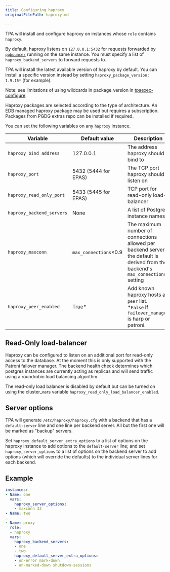 ```yaml
---
title: Configuring haproxy
originalFilePath: haproxy.md

---
```


TPA will install and configure haproxy on instances whose `role`
contains `haproxy`.

By default, haproxy listens on `127.0.0.1:5432` for requests forwarded
by [`pgbouncer`](pgbouncer/) running on the same instance. You must
specify a list of `haproxy_backend_servers` to forward requests to.

TPA will install the latest available version of haproxy by default.
You can install a specific version instead by setting
`haproxy_package_version: 1.9.15*` (for example).

Note: see limitations of using wildcards in package_version in
[tpaexec-configure](../tpaexec-configure/#known-issue-with-wildcard-use).

Haproxy packages are selected according to the type of architecture.
An EDB managed haproxy package may be used but requires a subscription.
Packages from PGDG extras repo can be installed if required.

You can set the following variables on any `haproxy` instance.

| Variable                  | Default value         | Description                                                                                                                       |
| ------------------------- | --------------------- | --------------------------------------------------------------------------------------------------------------------------------- |
| `haproxy_bind_address`    | 127.0.0.1             | The address haproxy should bind to                                                                                                |
| `haproxy_port`            | 5432 (5444 for EPAS)  | The TCP port haproxy should listen on                                                                                             |
| `haproxy_read_only_port`  | 5433 (5445 for EPAS)  | TCP port for read-only load-balancer                                                                                              |
| `haproxy_backend_servers` | None                  | A list of Postgres instance names                                                                                                 |
| `haproxy_maxconn`         | `max_connections`×0.9 | The maximum number of connections allowed per backend server; the default is derived from the backend's `max_connections` setting |
| `haproxy_peer_enabled`    | True\*                | Add known haproxy hosts as `peer` list. <br/>\*`False` if `failover_manager` is harp or patroni.                                  |

## Read-Only load-balancer

Haproxy can be configured to listen on an additional port for read-only
access to the database. At the moment this is only supported with the
Patroni failover manager. The backend health check determines which
postgres instances are currently acting as replicas and will send
traffic using a roundrobin load balancing algorithm.

The read-only load balancer is disabled by default but can be turned on
using the cluster_vars variable
`haproxy_read_only_load_balancer_enabled`.

## Server options

TPA will generate `/etc/haproxy/haproxy.cfg` with a backend that has
a `default-server` line and one line per backend server. All but the
first one will be marked as "backup" servers.

Set `haproxy_default_server_extra_options` to a list of options on the
haproxy instance to add options to the `default-server` line; and set
`haproxy_server_options` to a list of options on the backend server to
add options (which will override the defaults) to the individual server
lines for each backend.

## Example

```yaml
instances:
- Name: one
  vars:
    haproxy_server_options:
    - maxconn 33
- Name: two
…
- Name: proxy
  role:
  - haproxy
  vars:
    haproxy_backend_servers:
    - one
    - two
    haproxy_default_server_extra_options:
    - on-error mark-down
    - on-marked-down shutdown-sessions
```
